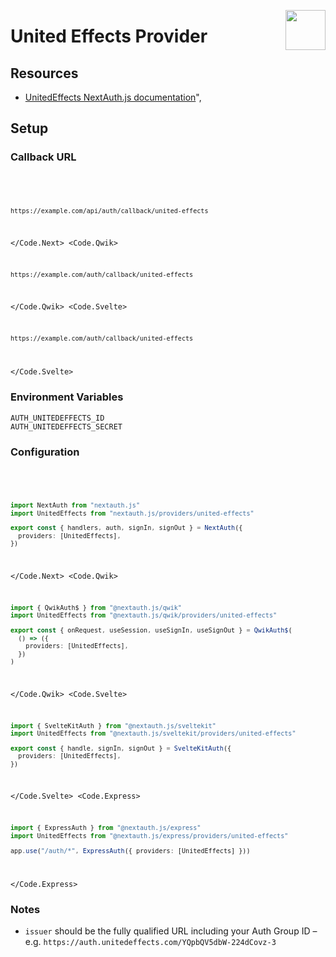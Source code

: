 
<img
  align="right"
  src="/img/providers/united-effects.svg"
  height="64"
  width="64"
/>

# United Effects Provider

## Resources

- [UnitedEffects NextAuth.js documentation](https://docs.unitedeffects.com/integrations/nextauthjs)",

## Setup

### Callback URL

<Code>
  <Code.Next>

```bash
https://example.com/api/auth/callback/united-effects
```

  </Code.Next>
  <Code.Qwik>

```bash
https://example.com/auth/callback/united-effects
```

  </Code.Qwik>
  <Code.Svelte>

```bash
https://example.com/auth/callback/united-effects
```

  </Code.Svelte>
</Code>

### Environment Variables

```
AUTH_UNITEDEFFECTS_ID
AUTH_UNITEDEFFECTS_SECRET
```

### Configuration

<Code>
  <Code.Next>

```ts filename="/auth.ts"
import NextAuth from "nextauth.js"
import UnitedEffects from "nextauth.js/providers/united-effects"

export const { handlers, auth, signIn, signOut } = NextAuth({
  providers: [UnitedEffects],
})
```

  </Code.Next>
  <Code.Qwik>
  
```ts filename="/src/routes/plugin@auth.ts"
import { QwikAuth$ } from "@nextauth.js/qwik"
import UnitedEffects from "@nextauth.js/qwik/providers/united-effects"

export const { onRequest, useSession, useSignIn, useSignOut } = QwikAuth$(
  () => ({
    providers: [UnitedEffects],
  })
)
```

  </Code.Qwik>
  <Code.Svelte>

```ts filename="/src/auth.ts"
import { SvelteKitAuth } from "@nextauth.js/sveltekit"
import UnitedEffects from "@nextauth.js/sveltekit/providers/united-effects"

export const { handle, signIn, signOut } = SvelteKitAuth({
  providers: [UnitedEffects],
})
```

  </Code.Svelte>
  <Code.Express>

```ts filename="/src/app.ts"
import { ExpressAuth } from "@nextauth.js/express"
import UnitedEffects from "@nextauth.js/express/providers/united-effects"

app.use("/auth/*", ExpressAuth({ providers: [UnitedEffects] }))
```

  </Code.Express>
</Code>

### Notes

- `issuer` should be the fully qualified URL including your Auth Group ID – e.g. `https://auth.unitedeffects.com/YQpbQV5dbW-224dCovz-3`
